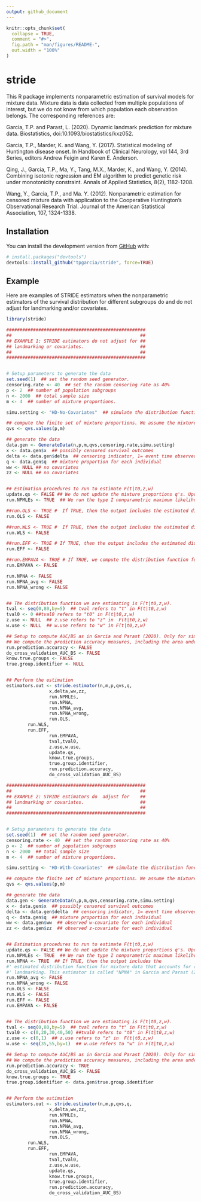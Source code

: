 ```yaml
---
output: github_document
---
```


<!-- README.md is generated from README.Rmd. Please edit that file -->

```r
knitr::opts_chunk$set(
  collapse = TRUE,
  comment = "#>",
  fig.path = "man/figures/README-",
  out.width = "100%"
)
```
# stride

<!-- badges: start -->
This R package implements nonparametric estimation of survival models for mixture data.
Mixture data is data collected from multiple populations of interest, but we do not know from which population each observation belongs.  The corresponding references are:

Garcia, T.P. and Parast, L. (2020). Dynamic landmark prediction for mixture data. Biostatistics,  doi:10.1093/biostatistics/kxz052.

Garcia, T.P., Marder, K. and Wang, Y. (2017). Statistical modeling of Huntington disease onset.
In Handbook of Clinical Neurology, vol 144, 3rd Series, editors Andrew Feigin and Karen E. Anderson.

Qing, J., Garcia, T.P., Ma, Y., Tang, M.X., Marder, K., and Wang, Y. (2014).
Combining isotonic regression and EM algorithm to predict genetic risk under monotonicity constraint.
Annals of Applied Statistics, 8(2), 1182-1208.

Wang, Y., Garcia, T.P., and Ma. Y. (2012).  Nonparametric estimation for censored mixture data with
application to the Cooperative Huntington's Observational Research Trial. Journal of the American Statistical Association, 107, 1324-1338.
<!-- badges: end -->



## Installation

You can install the development version from [GitHub](https://github.com/) with:

``` r
# install.packages("devtools")
devtools::install_github("tpgarcia/stride", force=TRUE)
```
## Example

Here are examples of STRIDE estimators when the nonparametric estimators of the survival distribution for different subgroups do and do  not adjust for landmarking and/or covariates.

```r
library(stride)

####################################################
##                                                ##
## EXAMPLE 1: STRIDE estimators do not adjust for ##
## landmarking or covariates.                     ##
##                                                ##
####################################################


# Setup parameters to generate the data
set.seed(1)  ## set the random seed generator.
censoring.rate <- 40  ## set the random censoring rate as 40%
p <- 2  ## number of population subgroups
n <- 2000  ## total sample size
m <- 4  ## number of mixture proportions.

simu.setting <- "HD-No-Covariates"  ## simulate the distribution functions similar to the Huntington disease study in Garcia and Parast (2020) where the distribution functions do NOT depend on covariates. The GenerateData() function still generates covariates, but the simulated distribution functions do not depend on them.

## compute the finite set of mixture proportions. We assume the mixture proportions are computed externally.
qvs <- qvs.values(p,m)

## generate the data
data.gen <- GenerateData(n,p,m,qvs,censoring.rate,simu.setting)
x <- data.gen$x  ## possibly censored survival outcomes
delta <- data.gen$delta  ## censoring indicator, 1= event time observed, 0= event time censored
q <- data.gen$q  ## mixture proportion for each individual
ww <- NULL ## no covariates
zz <- NULL ## no covariates


## Estimation procedures to run to estimate F(t|t0,z,w)
update.qs <- FALSE ## We do not update the mixture proportions q's. Updating mixture proportions is still in a trial phase.
run.NPMLEs <- TRUE  ## We run the type I nonparametric maximum likelihood estimator. 

##run.OLS <- TRUE #  If TRUE, then the output includes the estimated distribution function computed using an ordinary least squares influence function that adjusts for censoring using inverse probability weighting (IPW), augmented inverse probability weighting (AIPW), and imputation (IMP). See details in Wang et al (2012). 
run.OLS <- FALSE  

##run.WLS <- TRUE #  If TRUE, then the output includes the estimated distribution function computed using a weighted least squares influence function that adjusts for censoring using inverse probability weighting (IPW), augmented inverse probability weighting (AIPW), and imputation (IMP). See details in Wang et al (2012). 
run.WLS <- FALSE

##run.EFF <- TRUE # If TRUE, then the output includes the estimated distribution function computed using the efficient influence function based on Hilbert space projection theory that adjusts for censoring using inverse probability weighting (IPW), augmented inverse probability weighting (AIPW), and imputation (IMP). See details in Wang et al (2012). 
run.EFF <- FALSE

##run.EMPAVA <- TRUE # If TRUE, we compute the distribution function for the mixture data based on an expectation-maximization (EM) algorithm that uses the pool adjacent violators algorithm (PAVA) from isotone regression to yield a non-negative and monotone estimator. See details in Qing et al (2014)
run.EMPAVA <- FALSE

run.NPNA <- FALSE
run.NPNA_avg <- FALSE
run.NPNA_wrong <- FALSE


## The distribution function we are estimating is F(t|t0,z,w). 
tval <- seq(0,80,by=5)  ## tval refers to "t" in F(t|t0,z,w) 
tval0 <- 0 ##tval0 refers to "t0" in F(t|t0,z,w)
z.use <- NULL  ## z.use refers to "z" in  F(t|t0,z,w)
w.use <- NULL  ## w.use refers to "w" in F(t|t0,z,w)

## Setup to compute AUC/BS as in Garcia and Parast (2020). Only for simulated data.
## We compute the prediction accuracy measures, including the area under the receiver operating characteristic curve (AUC) and the Brier Score (BS). Prediction accuracy is only valid in simulation studies where know.true.groups=TRUE and true.group.identifier is available.
run.prediction.accuracy <- FALSE
do_cross_validation_AUC_BS <- FALSE
know.true.groups <- FALSE
true.group.identifier <- NULL


## Perform the estimation			
estimators.out <- stride.estimator(n,m,p,qvs,q,
				x,delta,ww,zz,
				run.NPMLEs,
				run.NPNA,
				run.NPNA_avg,
				run.NPNA_wrong,
				run.OLS,
        run.WLS,
        run.EFF,
				run.EMPAVA,
				tval,tval0,
				z.use,w.use,
				update.qs,
				know.true.groups,
				true.group.identifier,
				run.prediction.accuracy,
				do_cross_validation_AUC_BS)

####################################################
##                                                ##
## EXAMPLE 2: STRIDE estimators do  adjust for    ##
## landmarking or covariates.                     ##
##                                                ##
####################################################


# Setup parameters to generate the data
set.seed(1)  ## set the random seed generator.
censoring.rate <- 40  ## set the random censoring rate as 40%
p <- 2  ## number of population subgroups
n <- 2000  ## total sample size
m <- 4  ## number of mixture proportions.

simu.setting <- "HD-With-Covariates"  ## simulate the distribution functions similar to the Huntington disease study in Garcia and Parast (2020) where the distribution functions depend on covariates.

## compute the finite set of mixture proportions. We assume the mixture proportions are computed externally.
qvs <- qvs.values(p,m)

## generate the data
data.gen <- GenerateData(n,p,m,qvs,censoring.rate,simu.setting)
x <- data.gen$x  ## possibly censored survival outcomes
delta <- data.gen$delta  ## censoring indicator, 1= event time observed, 0= event time censored
q <- data.gen$q  ## mixture proportion for each individual
ww <- data.gen$ww  ## observed w-covariate for each individual
zz <- data.gen$zz  ## observed z-covariate for each individual


## Estimation procedures to run to estimate F(t|t0,z,w)
update.qs <- FALSE ## We do not update the mixture proportions q's. Updating mixture proportions is still in a trial phase.
run.NPMLEs <- TRUE  ## We run the type I nonparametric maximum likelihood estimator. 
run.NPNA <- TRUE  ## If TRUE, then the output includes the
#' estimated distribution function for mixture data that accounts for covariates and dynamic
#' landmarking. This estimator is called "NPNA" in Garcia and Parast (2020).
run.NPNA_avg <- FALSE
run.NPNA_wrong <- FALSE
run.OLS <- FALSE
run.WLS <- FALSE
run.EFF <- FALSE
run.EMPAVA <- FALSE


## The distribution function we are estimating is F(t|t0,z,w). 
tval <- seq(0,80,by=5)  ## tval refers to "t" in F(t|t0,z,w) 
tval0 <- c(0,20,30,40,50) ##tval0 refers to "t0" in F(t|t0,z,w)
z.use <- c(0,1)  ## z.use refers to "z" in  F(t|t0,z,w)
w.use <- seq(35,55,by=1)  ## w.use refers to "w" in F(t|t0,z,w)

## Setup to compute AUC/BS as in Garcia and Parast (2020). Only for simulated data.
## We compute the prediction accuracy measures, including the area under the receiver operating characteristic curve (AUC) and the Brier Score (BS). Prediction accuracy is only valid in simulation studies where know.true.groups=TRUE and true.group.identifier is available.
run.prediction.accuracy <- TRUE  
do_cross_validation_AUC_BS <- FALSE
know.true.groups <- TRUE
true.group.identifier <- data.gen$true.group.identifier


## Perform the estimation			
estimators.out <- stride.estimator(n,m,p,qvs,q,
				x,delta,ww,zz,
				run.NPMLEs,
				run.NPNA,
				run.NPNA_avg,
				run.NPNA_wrong,
				run.OLS,
        run.WLS,
        run.EFF,
				run.EMPAVA,
				tval,tval0,
				z.use,w.use,
				update.qs,
				know.true.groups,
				true.group.identifier,
				run.prediction.accuracy,
				do_cross_validation_AUC_BS)
```
